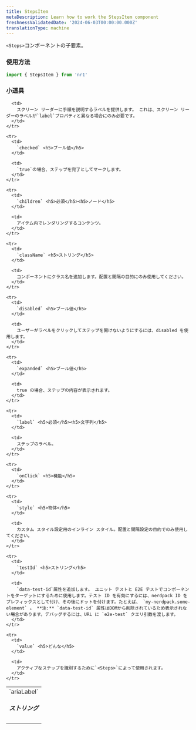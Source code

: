 ```yaml
---
title: StepsItem
metaDescription: Learn how to work the StepsItem component
freshnessValidatedDate: '2024-06-03T00:00:00.000Z'
translationType: machine
---
```


`<Steps>`コンポーネントの子要素。

### 使用方法

```js
import { StepsItem } from 'nr1'
```

### 小道具

<table>
  <tbody>
    <tr>
      <td>
        `ariaLabel` <h5>ストリング</h5>
      </td>

      <td>
        スクリーン リーダーに手順を説明するラベルを提供します。 これは、スクリーン リーダーのラベルが`label`プロパティと異なる場合にのみ必要です。
      </td>
    </tr>

    <tr>
      <td>
        `checked` <h5>ブール値</h5>
      </td>

      <td>
        `true`の場合、ステップを完了としてマークします。
      </td>
    </tr>

    <tr>
      <td>
        `children` <h5>必須</h5><h5>ノード</h5>
      </td>

      <td>
        アイテム内でレンダリングするコンテンツ。
      </td>
    </tr>

    <tr>
      <td>
        `className` <h5>ストリング</h5>
      </td>

      <td>
        コンポーネントにクラス名を追加します。配置と間隔の目的にのみ使用してください。
      </td>
    </tr>

    <tr>
      <td>
        `disabled` <h5>ブール値</h5>
      </td>

      <td>
        ユーザーがラベルをクリックしてステップを開けないようにするには、disabled を使用します。
      </td>
    </tr>

    <tr>
      <td>
        `expanded` <h5>ブール値</h5>
      </td>

      <td>
        true の場合、ステップの内容が表示されます。
      </td>
    </tr>

    <tr>
      <td>
        `label` <h5>必須</h5><h5>文字列</h5>
      </td>

      <td>
        ステップのラベル。
      </td>
    </tr>

    <tr>
      <td>
        `onClick` <h5>機能</h5>
      </td>
    </tr>

    <tr>
      <td>
        `style` <h5>物体</h5>
      </td>

      <td>
        カスタム スタイル設定用のインライン スタイル。配置と間隔設定の目的でのみ使用してください。
      </td>
    </tr>

    <tr>
      <td>
        `testId` <h5>ストリング</h5>
      </td>

      <td>
        `data-test-id`属性を追加します。 ユニット テストと E2E テストでコンポーネントをターゲットにするために使用します。テスト ID を有効にするには、nerdpack ID をプレフィックスとして付け、その後にドットを付けます。たとえば、 `my-nerdpack.some-element` 。 **注:** `data-test-id` 属性はDOMから削除されているため表示されない場合があります。デバッグするには、URL に `e2e-test` クエリ引数を渡します。
      </td>
    </tr>

    <tr>
      <td>
        `value` <h5>どんな</h5>
      </td>

      <td>
        アクティブなステップを識別するために`<Steps>`によって使用されます。
      </td>
    </tr>
  </tbody>
</table>